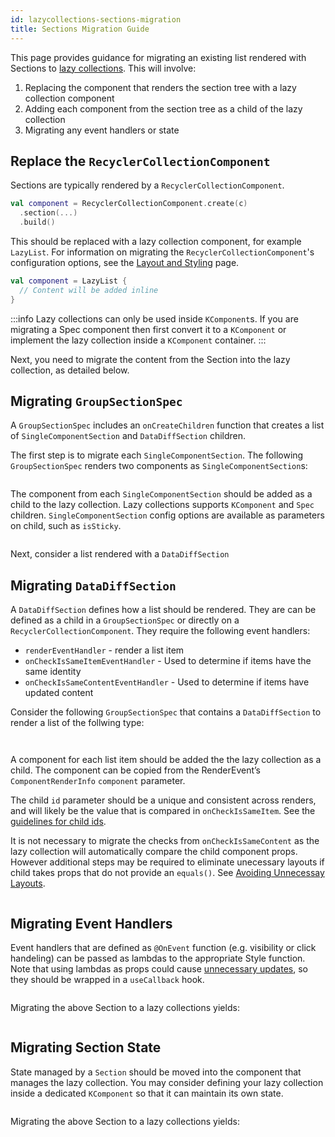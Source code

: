 ```yaml
---
id: lazycollections-sections-migration
title: Sections Migration Guide
---
```


This page provides guidance for migrating an existing list rendered with Sections to [lazy collections](lazycollections.mdx). This will involve:
1. Replacing the component that renders the section tree with a lazy collection component
2. Adding each component from the section tree as a child of the lazy collection
3. Migrating any event handlers or state

## Replace the `RecyclerCollectionComponent`

Sections are typically rendered by a `RecyclerCollectionComponent`.

```kotlin
val component = RecyclerCollectionComponent.create(c)
  .section(...)
  .build()
```

This should be replaced with a lazy collection component, for example `LazyList`. For information on migrating the `RecyclerCollectionComponent`'s configuration options, see the [Layout and Styling](lazycollections-layout.mdx) page.

```kotlin
val component = LazyList {
  // Content will be added inline
}
```

:::info
Lazy collections can only be used inside `KComponent`s. If you are migrating a Spec component then first convert it to a `KComponent` or implement the lazy collection inside a `KComponent` container.
:::


Next, you need to migrate the content from the Section into the lazy collection, as detailed below.

## Migrating `GroupSectionSpec`

A `GroupSectionSpec` includes an `onCreateChildren` function that creates a list of `SingleComponentSection` and `DataDiffSection` children.

The first step is to migrate each `SingleComponentSection`. The following `GroupSectionSpec` renders two components as `SingleComponentSection`s:
```kotlin file=sample/src/main/java/com/facebook/samples/litho/kotlin/documentation/SimpleGroupSectionSpec.kt start=start_example end=end_example
```

The component from each `SingleComponentSection` should be added as a child to the lazy collection. Lazy collections supports `KComponent` and `Spec` children. `SingleComponentSection` config options are available as parameters on child, such as `isSticky`.

```kotlin file=sample/src/main/java/com/facebook/samples/litho/kotlin/collection/SectionsMigrations.kt start=start_simple_group end=end_simple_group
```

Next, consider a list rendered with a `DataDiffSection`

## Migrating `DataDiffSection`

A `DataDiffSection` defines how a list should be rendered. They are can be defined as a child in a `GroupSectionSpec` or directly on a `RecyclerCollectionComponent`. They require the following event handlers:

* `renderEventHandler` - render a list item
* `onCheckIsSameItemEventHandler`  - Used to determine if items have the same identity
* `onCheckIsSameContentEventHandler` - Used to determine if items have updated content

Consider the following `GroupSectionSpec` that contains a `DataDiffSection` to render a list of the follwing type:

```kotlin file=sample/src/main/java/com/facebook/samples/litho/kotlin/documentation/ListSectionSpec.kt start=start_data_type end=end_data_type
```

```kotlin file=sample/src/main/java/com/facebook/samples/litho/kotlin/documentation/ListSectionSpec.kt start=start_example end=end_example
```

A component for each list item should be added the the lazy collection as a child. The component can be copied from the RenderEvent’s `ComponentRenderInfo` `component` parameter.

The child `id` parameter should be a unique and consistent across renders, and will likely be the value that is compared in `onCheckIsSameItem`. See the [guidelines for child ids](lazycollections-working-with-updates.mdx#child-identity).

It is not necessary to migrate the checks from `onCheckIsSameContent` as the lazy collection will automatically compare the child component props. However additional steps may be required to eliminate unecessary layouts if child takes props that do not provide an `equals()`. See [Avoiding Unnecessay Layouts](lazycollections-working-with-updates.mdx##avoiding-unecessary-layouts).

```kotlin file=sample/src/main/java/com/facebook/samples/litho/kotlin/collection/SectionsMigrations.kt start=start_list end=end_list
```

## Migrating Event Handlers

Event handlers that are defined as `@OnEvent` function (e.g. visibility or click handeling) can be passed as lambdas to the appropriate Style function. Note that using lambdas as props could cause [unnecessary updates](lazycollections-working-with-updates.mdx#using-lambdas-as-props), so they should be wrapped in a `useCallback` hook.

```kotlin file=sample/src/main/java/com/facebook/samples/litho/kotlin/documentation/EventHandlerSectionSpec.kt start=start_example end=end_example
```

Migrating the above Section to a lazy collections yields:

```kotlin file=sample/src/main/java/com/facebook/samples/litho/kotlin/collection/SectionsMigrations.kt start=start_event_handler end=end_event_handler
```
## Migrating Section State

State managed by a `Section` should be moved into the component that manages the lazy collection. You may consider defining your lazy collection inside a dedicated `KComponent` so that it can maintain its own state.

```kotlin file=sample/src/main/java/com/facebook/samples/litho/kotlin/documentation/StateSectionSpec.kt start=start_example end=end_example
```

Migrating the above Section to a lazy collections yields:

```kotlin file=sample/src/main/java/com/facebook/samples/litho/kotlin/collection/SectionsMigrations.kt start=start_state end=end_state
```

